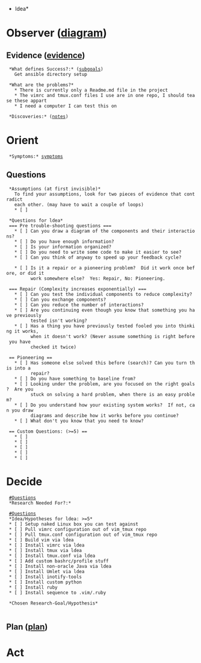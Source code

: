 *ldea*
= Observer ([[local:/home/scott/.vimrc/ooda.pdf|diagram]]) = 
== Evidence ([[evidence.top|evidence]]) ==

  *What defines Success?:* ([[subgoals.top|subgoals]])
    Get ansible directory setup

  *What are the problems?*
    * There is currently only a Readme.md file in the project
    * The vimrc and tmux.conf files I use are in one repo, I should tease these appart
    * I need a computer I can test this on

  *Discoveries:* ([[notes.top|notes]])

= Orient =
  *Symptoms:* [[symptoms.top|symptoms]]

== Questions ==

  *Assumptions (at first invisible)*
    To find your assumptions, look for two pieces of evidence that contradict
    each other. (may have to wait a couple of loops)
    * [ ] 

  *Questions for ldea*
  === Pre trouble-shooting questions ===
    * [ ] Can you draw a diagram of the components and their interactions?
    * [ ] Do you have enough information?
    * [ ] Is your information organized?
    * [ ] Do you need to write some code to make it easier to see?
    * [ ] Can you think of anyway to speed up your feedback cycle?

    * [ ] Is it a repair or a pioneering problem?  Did it work once before, or did it
          work somewhere else?  Yes: Repair, No: Pioneering.

  === Repair (Complexity increases exponentially) ===
    * [ ] Can you test the individual components to reduce complexity?
    * [ ] Can you exchange components?
    * [ ] Can you reduce the number of interactions?
    * [ ] Are you continuing even though you know that something you have previously
          tested isn't working?
    * [ ] Has a thing you have previously tested fooled you into thinking it works,
          when it doesn't work? (Never assume something is right before you have
          checked it twice)

  == Pioneering ==
    * [ ] Has someone else solved this before (search)? Can you turn this into a
          repair?
    * [ ] Do you have something to baseline from?
    * [ ] Looking under the problem, are you focused on the right goals?  Are you
          stuck on solving a hard problem, when there is an easy problem?
    * [ ] Do you understand how your existing system works?  If not, can you draw
          diagrams and describe how it works before you continue?
    * [ ] What don't you know that you need to know?

  == Custom Questions: (>=5) ==
    * [ ] 
    * [ ] 
    * [ ] 
    * [ ] 
    * [ ] 

= Decide =
  [[#Questions]]
  *Research Needed For?:*


  [[#Questions]]
  *Idea/Hypotheses for ldea: >=5*
  * [ ] Setup naked Linux box you can test against
  * [ ] Pull vimrc configuration out of vim_tmux repo
  * [ ] Pull tmux.conf configuration out of vim_tmux repo
  * [ ] Build vim via ldea
  * [ ] Install vimrc via ldea
  * [ ] Install tmux via ldea
  * [ ] Install tmux.conf via ldea
  * [ ] Add custom bashrc/profile stuff
  * [ ] Install non-oracle Java via ldea
  * [ ] Install Umlet via ldea
  * [ ] Install inotify-tools
  * [ ] Install custom python
  * [ ] Install ruby
  * [ ] Install sequence to .vim/.ruby

  *Chosen Research-Goal/Hypothesis*
    

== Plan ([[plan.top|plan]]) ==

= Act =
  

